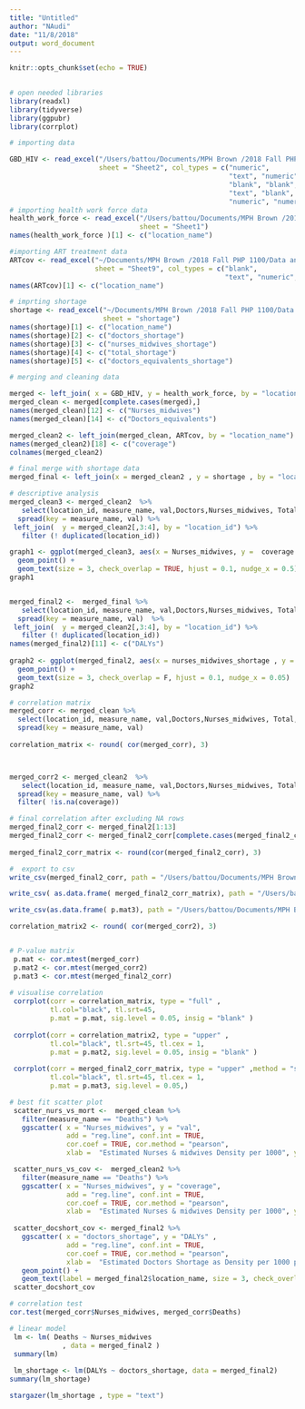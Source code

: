 ```yaml
---
title: "Untitled"
author: "NAudi"
date: "11/8/2018"
output: word_document
---
```


```r
knitr::opts_chunk$set(echo = TRUE)
  
```

```r
# open needed libraries 
library(readxl)
library(tidyverse)
library(ggpubr)
library(corrplot)


```

```r
# importing data 

GBD_HIV <- read_excel("/Users/battou/Documents/MPH Brown /2018 Fall PHP 1100/Data analysis/project/data/Book2.xlsx", 
                      sheet = "Sheet2", col_types = c("numeric", 
                                                      "text", "numeric", "text", "blank", 
                                                      "blank", "blank", "blank", "blank", 
                                                      "text", "blank", "text", "numeric", 
                                                      "numeric", "numeric", "numeric"))
# importing health work force data
health_work_force <- read_excel("/Users/battou/Documents/MPH Brown /2018 Fall PHP 1100/Data analysis/project/data/Book2.xlsx", 
                                sheet = "Sheet1")
names(health_work_force )[1] <- c("location_name")

#importing ART treatment data 
ARTcov <- read_excel("~/Documents/MPH Brown /2018 Fall PHP 1100/Data analysis/project/HIV_0000000009,HIV_0000000010,HIV_0000000001,HIV_ARTCOVERAGE.xlsx", 
                     sheet = "Sheet9", col_types = c("blank", 
                                                     "text", "numeric", "numeric", "numeric"))
names(ARTcov)[1] <- c("location_name")

# imprting shortage
shortage <- read_excel("~/Documents/MPH Brown /2018 Fall PHP 1100/Data analysis/project/data/Book2.xlsx", 
                       sheet = "shortage")
names(shortage)[1] <- c("location_name")
names(shortage)[2] <- c("doctors_shortage")
names(shortage)[3] <- c("nurses_midwives_shortage")
names(shortage)[4] <- c("total_shortage")
names(shortage)[5] <- c("doctors_equivalents_shortage")

```

```r
# merging and cleaning data

merged <- left_join( x = GBD_HIV, y = health_work_force, by = "location_name" )
merged_clean <- merged[complete.cases(merged),]
names(merged_clean)[12] <- c("Nurses_midwives")
names(merged_clean)[14] <- c("Doctors_equivalents")

merged_clean2 <- left_join(merged_clean, ARTcov, by = "location_name")
names(merged_clean2)[18] <- c("coverage")
colnames(merged_clean2)

# final merge with shortage data
merged_final <- left_join(x = merged_clean2 , y = shortage , by = "location_name")
```
```r
# descriptive analysis 
merged_clean3 <- merged_clean2  %>%
   select(location_id, measure_name, val,Doctors,Nurses_midwives, Total, coverage) %>%
  spread(key = measure_name, val) %>%
 left_join(  y = merged_clean2[,3:4], by = "location_id") %>%
   filter (! duplicated(location_id))

graph1 <- ggplot(merged_clean3, aes(x = Nurses_midwives, y =  coverage , label = location_name)) +
  geom_point() +
  geom_text(size = 3, check_overlap = TRUE, hjust = 0.1, nudge_x = 0.5)
graph1


merged_final2 <-  merged_final %>%
   select(location_id, measure_name, val,Doctors,Nurses_midwives, Total,Doctors_equivalents, coverage, doctors_shortage,  nurses_midwives_shortage, total_shortage, doctors_equivalents_shortage) %>%
  spread(key = measure_name, val)  %>%
 left_join(  y = merged_clean2[,3:4], by = "location_id") %>%
   filter (! duplicated(location_id))
names(merged_final2)[11] <- c("DALYs")
  
graph2 <- ggplot(merged_final2, aes(x = nurses_midwives_shortage , y =  Deaths , label = location_name)) +
  geom_point() +
  geom_text(size = 3, check_overlap = F, hjust = 0.1, nudge_x = 0.05)
graph2


```


```r
# correlation matrix 
merged_corr <- merged_clean %>%
  select(location_id, measure_name, val,Doctors,Nurses_midwives, Total, Doctors_equivalents) %>%
  spread(key = measure_name, val) 
 
correlation_matrix <- round( cor(merged_corr), 3)



merged_corr2 <- merged_clean2  %>%
   select(location_id, measure_name, val,Doctors,Nurses_midwives, Total, coverage) %>%
  spread(key = measure_name, val) %>%
  filter( !is.na(coverage))

# final correlation after excluding NA rows 
merged_final2_corr <- merged_final2[1:13]
merged_final2_corr <- merged_final2_corr[complete.cases(merged_final2_corr), ]
 
merged_final2_corr_matrix <- round(cor(merged_final2_corr), 3)

#  export to csv
write_csv(merged_final2_corr, path = "/Users/battou/Documents/MPH Brown /2018 Fall PHP 1100/Data analysis/project/data/results.csv")

write_csv( as.data.frame( merged_final2_corr_matrix), path = "/Users/battou/Documents/MPH Brown /2018 Fall PHP 1100/Data analysis/project/data/results2.csv")

write_csv(as.data.frame( p.mat3), path = "/Users/battou/Documents/MPH Brown /2018 Fall PHP 1100/Data analysis/project/data/results3.csv")

correlation_matrix2 <- round( cor(merged_corr2), 3)


# P-value matrix  
 p.mat <- cor.mtest(merged_corr)
 p.mat2 <- cor.mtest(merged_corr2)
 p.mat3 <- cor.mtest(merged_final2_corr)
 
# visualise correlation 
 corrplot(corr = correlation_matrix, type = "full" ,
          tl.col="black", tl.srt=45,
          p.mat = p.mat, sig.level = 0.05, insig = "blank" )
 
 corrplot(corr = correlation_matrix2, type = "upper" ,
          tl.col="black", tl.srt=45, tl.cex = 1,
          p.mat = p.mat2, sig.level = 0.05, insig = "blank" )
 
 corrplot(corr = merged_final2_corr_matrix, type = "upper" ,method = "square",
          tl.col="black", tl.srt=45, tl.cex = 1,
          p.mat = p.mat3, sig.level = 0.05,)
```

```r

# best fit scatter plot
 scatter_nurs_vs_mort <-  merged_clean %>%
   filter(measure_name == "Deaths") %>%
   ggscatter( x = "Nurses_midwives", y = "val",
              add = "reg.line", conf.int = TRUE, 
              cor.coef = TRUE, cor.method = "pearson",
              xlab =  "Estimated Nurses & midwives Density per 1000", ylab = "HIV Mortality rate per 100 0000")

 scatter_nurs_vs_cov <-  merged_clean2 %>%
   filter(measure_name == "Deaths") %>%
   ggscatter( x = "Nurses_midwives", y = "coverage",
              add = "reg.line", conf.int = TRUE, 
              cor.coef = TRUE, cor.method = "pearson",
              xlab =  "Estimated Nurses & midwives Density per 1000", ylab = "ART coverage %")
 
 scatter_docshort_cov <- merged_final2 %>%
   ggscatter( x = "doctors_shortage", y = "DALYs" , 
              add = "reg.line", conf.int = TRUE, 
              cor.coef = TRUE, cor.method = "pearson",
              xlab =  "Estimated Doctors Shortage as Density per 1000 population", ylab = "number of DALYs") +
   geom_point() +
   geom_text(label = merged_final2$location_name, size = 3, check_overlap = TRUE, hjust = 0.1, nudge_x = 0.01)
 scatter_docshort_cov

# correlation test
cor.test(merged_corr$Nurses_midwives, merged_corr$Deaths)

# linear model  
 lm <- lm( Deaths ~ Nurses_midwives
             , data = merged_final2 )
 summary(lm)
 
 lm_shortage <- lm(DALYs ~ doctors_shortage, data = merged_final2)
summary(lm_shortage)

stargazer(lm_shortage , type = "text")

```
